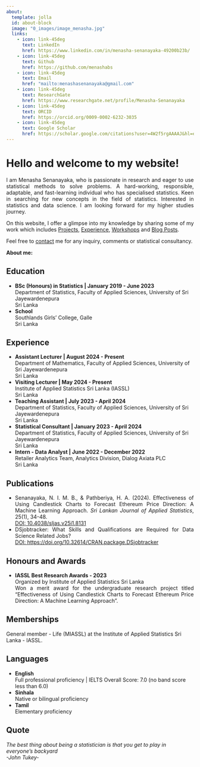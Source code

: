 ```yaml
---
about:
  template: jolla
  id: about-block
  image: "0_images/image_menasha.jpg"
  links:
    - icon: link-45deg
      text: LinkedIn
      href: https://www.linkedin.com/in/menasha-senanayaka-49200b23b/
    - icon: link-45deg
      text: Github
      href: https://github.com/menashabs
    - icon: link-45deg
      text: Email
      href: "mailto:menashasenanayaka@gmail.com" 
    - icon: link-45deg
      text: ResearchGate
      href: https://www.researchgate.net/profile/Menasha-Senanayaka
    - icon: link-45deg
      text: ORCID
      href: https://orcid.org/0009-0002-6232-3035
    - icon: link-45deg
      text: Google Scholar
      href: https://scholar.google.com/citations?user=4W2f5rgAAAAJ&hl=en
---
```


::: {#about-block}
:::

# Hello and welcome to my website!

::: {style="text-align: justify;"}
I am Menasha Senanayaka, who is passionate in research and eager to use statistical methods to solve problems. A hard-working, responsible, adaptable, and fast-learning individual who has specialised statistics. Keen in searching for new concepts in the field of statistics. Interested in statistics and data science. I am looking forward for my higher studies journey.

On this website, I offer a glimpse into my knowledge by sharing some of my work which includes  <a href="https://menashabs.github.io/1_projects/">Projects</a>, <a href="https://menashabs.github.io/2_experience/" target="_blank">Experience</a>, <a href="https://menashabs.github.io/3_workshops/" target="_blank">Workshops</a> and <a href="https://menashabs.github.io/4_blogposts/" target="_blank">Blog Posts</a>.

Feel free to <a href="https://menashabs.github.io/5_contact/">contact</a> me for any inquiry, comments or statistical consultancy. 
:::

**About me:**

## Education

* **BSc (Honours) in Statistics | January 2019 - June 2023** <br>
Department of Statistics, Faculty of Applied Sciences, University of Sri Jayewardenepura <br>
Sri Lanka
* **School** <br>
Southlands Girls' College, Galle <br>
Sri Lanka

## Experience

* **Assistant Lecturer | August 2024 - Present** <br>
Department of Mathematics, Faculty of Applied Sciences, University of Sri Jayewardenepura <br>
Sri Lanka 
* **Visiting Lecturer | May 2024 - Present** <br>
Institute of Applied Statistics Sri Lanka (IASSL) <br>
Sri Lanka 
* **Teaching Assistant | July 2023 - April 2024** <br>
Department of Statistics, Faculty of Applied Sciences, University of Sri Jayewardenepura <br>
Sri Lanka 
* **Statistical Consultant | January 2023 - April 2024** <br>
Department of Statistics, Faculty of Applied Sciences, University of Sri Jayewardenepura <br> 
Sri Lanka 
* **Intern - Data Analyst | June 2022 - December 2022** <br>
Retailer Analytics Team, Analytics Division, Dialog Axiata PLC <br>
Sri Lanka

## Publications

::: {style="text-align: justify;"}
* Senanayaka, N. I. M. B., & Pathberiya, H. A. (2024). Effectiveness of Using Candlestick Charts to Forecast Ethereum Price Direction: A Machine Learning Approach. *Sri Lankan Journal of Applied Statistics*, 25(1), 34-48. <br>
<a href="https://doi.org/10.4038/sljas.v25i1.8131" target="_blank">DOI: 10.4038/sljas.v25i1.8131</a><br>
* DSjobtracker: What Skills and Qualifications are Required for Data Science Related Jobs? <br>
<a href="https://doi.org/10.32614/CRAN.package.DSjobtracker" target="_blank">DOI: https://doi.org/10.32614/CRAN.package.DSjobtracker</a><br>
:::

## Honours and Awards

::: {style="text-align: justify;"}
* **IASSL Best Research Awards - 2023** <br>
Organized by Institute of Applied Statistics Sri Lanka <br>
Won a merit award for the undergraduate research project titled "Effectiveness of Using Candlestick Charts to Forecast Ethereum Price Direction: A Machine Learning Approach".
:::

## Memberships

General member - Life (MIASSL) at the Institute of Applied Statistics Sri Lanka - IASSL.

## Languages

* **English** <br>
Full professional proficiency | IELTS Overall Score: 7.0 (no band score less than 6.0)
* **Sinhala** <br>
Native or bilingual proficiency
* **Tamil** <br>
Elementary proficiency

## Quote
*The best thing about being a statistician is that you get to play in everyone's backyard* <br>
*-John Tukey-*



